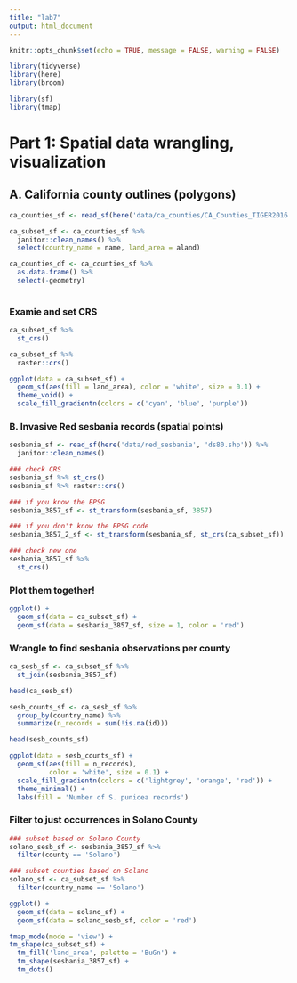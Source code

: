 ```yaml
---
title: "lab7"
output: html_document
---
```


```r
knitr::opts_chunk$set(echo = TRUE, message = FALSE, warning = FALSE)

library(tidyverse)
library(here)
library(broom)

library(sf)
library(tmap)

```

# Part 1: Spatial data wrangling, visualization

## A. California county outlines (polygons)

```r
ca_counties_sf <- read_sf(here('data/ca_counties/CA_Counties_TIGER2016.shp'))

ca_subset_sf <- ca_counties_sf %>% 
  janitor::clean_names() %>% 
  select(country_name = name, land_area = aland)

ca_counties_df <- ca_counties_sf %>% 
  as.data.frame() %>% 
  select(-geometry)
  
```

### Examie and set CRS

```r
ca_subset_sf %>% 
  st_crs()

ca_subset_sf %>% 
  raster::crs()
```

```r
ggplot(data = ca_subset_sf) +
  geom_sf(aes(fill = land_area), color = 'white', size = 0.1) +
  theme_void() +
  scale_fill_gradientn(colors = c('cyan', 'blue', 'purple'))
```

### B. Invasive Red sesbania records (spatial points)

```r
sesbania_sf <- read_sf(here('data/red_sesbania', 'ds80.shp')) %>% 
  janitor::clean_names()

### check CRS
sesbania_sf %>% st_crs()
sesbania_sf %>% raster::crs()

### if you know the EPSG
sesbania_3857_sf <- st_transform(sesbania_sf, 3857)

### if you don't know the EPSG code
sesbania_3857_2_sf <- st_transform(sesbania_sf, st_crs(ca_subset_sf))

### check new one
sesbania_3857_sf %>% 
  st_crs()

```

### Plot them together!

```r
ggplot() +
  geom_sf(data = ca_subset_sf) +
  geom_sf(data = sesbania_3857_sf, size = 1, color = 'red')
```


### Wrangle to find sesbania observations per county

```r
ca_sesb_sf <- ca_subset_sf %>% 
  st_join(sesbania_3857_sf)

head(ca_sesb_sf)
```

```r
sesb_counts_sf <- ca_sesb_sf %>% 
  group_by(country_name) %>% 
  summarize(n_records = sum(!is.na(id)))

head(sesb_counts_sf)
```



```r
ggplot(data = sesb_counts_sf) +
  geom_sf(aes(fill = n_records),
          color = 'white', size = 0.1) +
  scale_fill_gradientn(colors = c('lightgrey', 'orange', 'red')) +
  theme_minimal() +
  labs(fill = 'Number of S. punicea records')
```

### Filter to just occurrences in Solano County

```r
### subset based on Solano County
solano_sesb_sf <- sesbania_3857_sf %>% 
  filter(county == 'Solano')

### subset counties based on Solano
solano_sf <- ca_subset_sf %>% 
  filter(country_name == 'Solano')

ggplot() +
  geom_sf(data = solano_sf) +
  geom_sf(data = solano_sesb_sf, color = 'red')
```


```r

tmap_mode(mode = 'view') +
tm_shape(ca_subset_sf) +
  tm_fill('land_area', palette = 'BuGn') +
  tm_shape(sesbania_3857_sf) +
  tm_dots()
```


